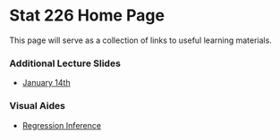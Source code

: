 Stat 226 Home Page
========================================================

This page will serve as a collection of links to useful learning materials.

### Additional Lecture Slides

* [January 14th](http://cpsievert.github.io/slides/stat226/0114)

### Visual Aides

* [Regression Inference](http://glimmer.rstudio.com/cpsievert/regInf2/)